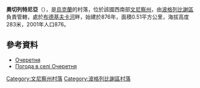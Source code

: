 {{coord|49|20|13|N|29|7|25|E|scale:30000|display=title}}

'''奧切列特尼亞'''（{{lang-uk|Очеретня}}），是[[烏克蘭|烏克蘭]]的村落，位於該國西南部[[文尼察州|文尼察州]]，由[[波格列比謝區|波格列比謝區]]負責管轄，處於[[布德基夫卡河|布德基夫卡河]]畔，始建於876年，面積0.51平方公里，海拔高度283米，2001年人口876。

==參考資料==
* [http://w1.c1.rada.gov.ua/pls/z7502/A005?rdat1=17.10.2012&rf7571=2795 Очеретня]{{dead link|date=2017年12月 |bot=InternetArchiveBot |fix-attempted=yes }}
* [http://weather.in.ua/ua/vinnickaja/19333 Погода в селі Очеретня] {{Wayback|url=http://weather.in.ua/ua/vinnickaja/19333 |date=20111220120600 }}

[[Category:文尼察州村落|Category:文尼察州村落]]
[[Category:波格列比謝區村落|Category:波格列比謝區村落]]


{{Vinnytsia-geo-stub}}